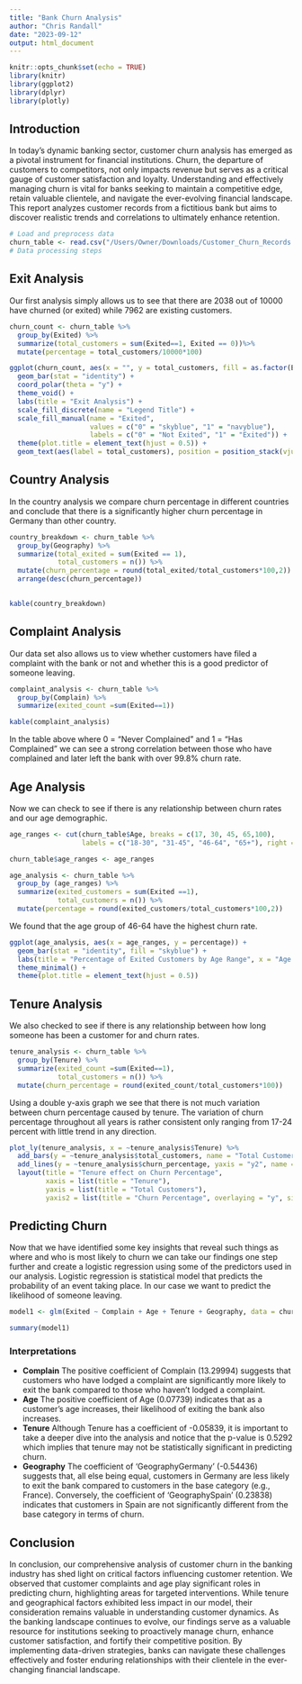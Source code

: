 ---
title: "Bank Churn Analysis"
author: "Chris Randall"
date: "2023-09-12"
output: html_document
---

```{r setup, include=FALSE}
knitr::opts_chunk$set(echo = TRUE)
library(knitr)
library(ggplot2)
library(dplyr)
library(plotly)
```

## Introduction

In today's dynamic banking sector, customer churn analysis has emerged as a pivotal instrument for financial institutions. Churn, the departure of customers to competitors, not only impacts revenue but serves as a critical gauge of customer satisfaction and loyalty. Understanding and effectively managing churn is vital for banks seeking to maintain a competitive edge, retain valuable clientele, and navigate the ever-evolving financial landscape. This report analyzes customer records from a fictitious bank but aims to discover realistic trends and correlations to ultimately enhance retention. 
```{r load csv}
# Load and preprocess data
churn_table <- read.csv("/Users/Owner/Downloads/Customer_Churn_Records.csv")
# Data processing steps

```

## Exit Analysis

Our first analysis simply allows us to see that there are 2038 out of 10000 have churned (or exited) while 7962 are existing customers.
```{r exit analysis}
churn_count <- churn_table %>%
  group_by(Exited) %>%
  summarize(total_customers = sum(Exited==1, Exited == 0))%>%
  mutate(percentage = total_customers/10000*100)
```


```{r pressure, echo=FALSE}
ggplot(churn_count, aes(x = "", y = total_customers, fill = as.factor(Exited))) +
  geom_bar(stat = "identity") +
  coord_polar(theta = "y") +
  theme_void() +
  labs(title = "Exit Analysis") +
  scale_fill_discrete(name = "Legend Title") +
  scale_fill_manual(name = "Exited", 
                    values = c("0" = "skyblue", "1" = "navyblue"),
                    labels = c("0" = "Not Exited", "1" = "Exited")) +
  theme(plot.title = element_text(hjust = 0.5)) +
  geom_text(aes(label = total_customers), position = position_stack(vjust = 0.5))
```


## Country Analysis
In the country analysis we compare churn percentage in different countries and conclude that there is a significantly higher churn percentage in Germany than other country. 
```{r}
country_breakdown <- churn_table %>%
  group_by(Geography) %>%
  summarize(total_exited = sum(Exited == 1), 
            total_customers = n()) %>%
  mutate(churn_percentage = round(total_exited/total_customers*100,2)) %>%
  arrange(desc(churn_percentage))
  
```

```{r, echo =FALSE}
kable(country_breakdown)
```

## Complaint Analysis
Our data set also allows us to view whether customers have filed a complaint with the bank or not and whether this is a good predictor of someone leaving.
```{r}
complaint_analysis <- churn_table %>%
  group_by(Complain) %>%
  summarize(exited_count =sum(Exited==1))
```
```{r, echo =FALSE}
kable(complaint_analysis)
```

In the table above where 0 = "Never Complained" and 1 = "Has Complained" we can see a strong correlation between those who have complained and later left the bank with over 99.8% churn rate.

## Age Analysis

Now we can check to see if there is any relationship between churn rates and our age demographic.
```{r, echo =FALSE}
age_ranges <- cut(churn_table$Age, breaks = c(17, 30, 45, 65,100),
                  labels = c("18-30", "31-45", "46-64", "65+"), right = FALSE)

churn_table$age_ranges <- age_ranges
```

```{r}
age_analysis <- churn_table %>%
  group_by (age_ranges) %>%
  summarize(exited_customers = sum(Exited ==1),
            total_customers = n()) %>%
  mutate(percentage = round(exited_customers/total_customers*100,2))
```
We found that the age group of 46-64 have the highest churn rate.
```{r, echo=FALSE}
ggplot(age_analysis, aes(x = age_ranges, y = percentage)) +
  geom_bar(stat = "identity", fill = "skyblue") +
  labs(title = "Percentage of Exited Customers by Age Range", x = "Age Range", y = "Percentage (%)") +
  theme_minimal() +
  theme(plot.title = element_text(hjust = 0.5))
```

## Tenure Analysis
We also checked to see if there is any relationship between how long someone has been a customer for and churn rates.

```{r}
tenure_analysis <- churn_table %>%
  group_by(Tenure) %>%
  summarize(exited_count =sum(Exited==1),
            total_customers = n()) %>%
  mutate(churn_percentage = round(exited_count/total_customers*100))
```
Using a double y-axis graph we see that there is not much variation between churn percentage caused by tenure. The variation of churn percentage throughout all years is rather consistent only ranging from 17-24 percent with little trend in any direction.
```{r, echo = FALSE}
plot_ly(tenure_analysis, x = ~tenure_analysis$Tenure) %>%
  add_bars(y = ~tenure_analysis$total_customers, name = "Total Customers", marker = list(color = "rgba(255,165,0,0.7)")) %>%
  add_lines(y = ~tenure_analysis$churn_percentage, yaxis = "y2", name = "Churn Percentage", line = list(color = "rgba(0,0,255,0.7)")) %>%
  layout(title = "Tenure effect on Churn Percentage",
         xaxis = list(title = "Tenure"),
         yaxis = list(title = "Total Customers"),
         yaxis2 = list(title = "Churn Percentage", overlaying = "y", side = "right"))
```

## Predicting Churn

Now that we have identified some key insights that reveal such things as where and who is most likely to churn we can take our findings one step further and create a logistic regression using some of the predictors used in our analysis. Logistic regression is statistical model that predicts the probability of an event taking place. In our case we want to predict the likelihood of someone leaving. 

```{r}
model1 <- glm(Exited ~ Complain + Age + Tenure + Geography, data = churn_table, family = binomial(link = "logit"))
```
```{r, echo=FALSE}
summary(model1)
```
### Interpretations
- **Complain** The positive coefficient of Complain (13.29994) suggests that customers who have lodged a complaint are significantly more likely to exit the bank compared to those who haven't lodged a complaint.
- **Age** The positive coefficient of Age (0.07739) indicates that as a customer's age increases, their likelihood of exiting the bank also increases.
- **Tenure** Although Tenure has a coefficient of -0.05839, it is important to take a deeper dive into the analysis and notice that the p-value is 0.5292 which implies that tenure may not be statistically significant in predicting churn.
- **Geography** The coefficient of 'GeographyGermany' (-0.54436) suggests that, all else being equal, customers in Germany are less likely to exit the bank compared to customers in the base category (e.g., France). Conversely, the coefficient of 'GeographySpain' (0.23838) indicates that customers in Spain are not significantly different from the base category in terms of churn.

## Conclusion
In conclusion, our comprehensive analysis of customer churn in the banking industry has shed light on critical factors influencing customer retention. We observed that customer complaints and age play significant roles in predicting churn, highlighting areas for targeted interventions. While tenure and geographical factors exhibited less impact in our model, their consideration remains valuable in understanding customer dynamics. As the banking landscape continues to evolve, our findings serve as a valuable resource for institutions seeking to proactively manage churn, enhance customer satisfaction, and fortify their competitive position. By implementing data-driven strategies, banks can navigate these challenges effectively and foster enduring relationships with their clientele in the ever-changing financial landscape.
